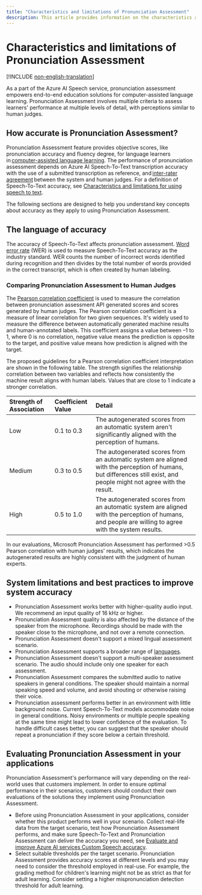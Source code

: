 ```yaml
---
title: "Characteristics and limitations of Pronunciation Assessment"
description: This article provides information on the characteristics and limitations of using Pronunciation Assessment and the considerations you should make for it's responsible use.
---
```


# Characteristics and limitations of Pronunciation Assessment

[!INCLUDE [non-english-translation](../../includes/non-english-translation)]

As a part of the Azure AI Speech service, pronunciation assessment empowers end-to-end education solutions for computer-assisted language learning. Pronunciation Assessment involves multiple criteria to assess learners' performance at multiple levels of detail, with perceptions similar to human judges.

## How accurate is Pronunciation Assessment?

Pronunciation Assessment feature provides objective scores, like pronunciation accuracy and fluency degree, for language learners in [computer-assisted language learning](https://en.wikipedia.org/wiki/Computer-assisted_language_learning). The performance of pronunciation assessment depends on Azure AI Speech-To-Text transcription accuracy with the use of a submitted transcription as reference, and [inter-rater agreement](https://en.wikipedia.org/wiki/Inter-rater_reliability) between the system and human judges. For a definition of Speech-To-Text accuracy, see [Characteristics and limitations for using speech to text](https://aka.ms/STT-characteristics-limitation).

The following sections are designed to help you understand key concepts about accuracy as they apply to using Pronunciation Assessment.

## The language of accuracy

The accuracy of Speech-To-Text affects pronunciation assessment. [Word error rate](https://en.wikipedia.org/wiki/Word_error_rate) (WER) is used to measure Speech-To-Text accuracy as the industry standard. WER counts the number of incorrect words identified during recognition and then divides by the total number of words provided in the correct transcript, which is often created by human labeling.

### Comparing Pronunciation Assessment to Human Judges

The [Pearson correlation coefficient](https://en.wikipedia.org/wiki/Pearson_correlation_coefficient) is used to measure the correlation between pronunciation assessment API generated scores and scores generated by human judges. The Pearson correlation coefficient is a measure of linear correlation for two given sequences. It's widely used to measure the difference between automatically generated machine results and human-annotated labels. This coefficient assigns a value between –1 to 1, where 0 is no correlation, negative value means the prediction is opposite to the target, and positive value means how prediction is aligned with the target.

The proposed guidelines for a Pearson correlation coefficient interpretation are shown in the following table. The strength signifies the relationship correlation between two variables and reflects how consistently the machine result aligns with human labels. Values that are close to 1 indicate a stronger correlation.

| Strength of Association  |  Coefficient Value  |  Detail |
|:------------------------|:-----------|:--------|
|          Low           | 0.1 to 0.3  | The autogenerated scores from an automatic system aren't significantly aligned with the perception of humans.  |
|          Medium          | 0.3 to 0.5  | The autogenerated scores from an automatic system are aligned with the perception of humans, but differences still exist, and people might not agree with the result. |
|          High           | 0.5 to 1.0  | The autogenerated scores from an automatic system are aligned with the perception of humans, and people are willing to agree with the system results. |

In our evaluations, Microsoft Pronunciation Assessment has performed >0.5 Pearson correlation with human judges' results, which indicates the autogenerated results are highly consistent with the judgment of human experts.

## System limitations and best practices to improve system accuracy

- Pronunciation Assessment works better with higher-quality audio input. We recommend an input quality of 16 kHz or higher.
- Pronunciation Assessment quality is also affected by the distance of the speaker from the microphone. Recordings should be made with the speaker close to the microphone, and not over a remote connection.
- Pronunciation Assessment doesn't support a mixed lingual assessment scenario.
- Pronunciation Assessment supports a broader range of [languages](/azure/ai-services/speech-service/language-support?tabs=pronunciation-assessment#pronunciation-assessment).
- Pronunciation Assessment doesn't support a multi-speaker assessment scenario. The audio should include only one speaker for each assessment.
- Pronunciation Assessment compares the submitted audio to native speakers in general conditions. The speaker should maintain a normal speaking speed and volume, and avoid shouting or otherwise raising their voice.
- Pronunciation assessment performs better in an environment with little background noise. Current Speech-To-Text models accommodate noise in general conditions. Noisy environments or multiple people speaking at the same time might lead to lower confidence of the evaluation. To handle difficult cases better, you can suggest that the speaker should repeat a pronunciation if they score below a certain threshold.

## Evaluating Pronunciation Assessment in your applications

Pronunciation Assessment's performance will vary depending on the real-world uses that customers implement. In order to ensure optimal performance in their scenarios, customers should conduct their own evaluations of the solutions they implement using Pronunciation Assessment.

- Before using Pronunciation Assessment in your applications, consider whether this product performs well in your scenario. Collect real-life data from the target scenario, test how Pronunciation Assessment performs, and make sure Speech-To-Text and Pronunciation Assessment can deliver the accuracy you need, see [Evaluate and improve Azure AI services Custom Speech accuracy](/azure/ai-services/speech-service/how-to-custom-speech-evaluate-data).
- Select suitable thresholds per the target scenario. Pronunciation Assessment provides accuracy scores at different levels and you may need to consider the threshold employed in real-use. For example, the grading method for children's learning might not be as strict as that for adult learning. Consider setting a higher mispronunciation detection threshold for adult learning.

